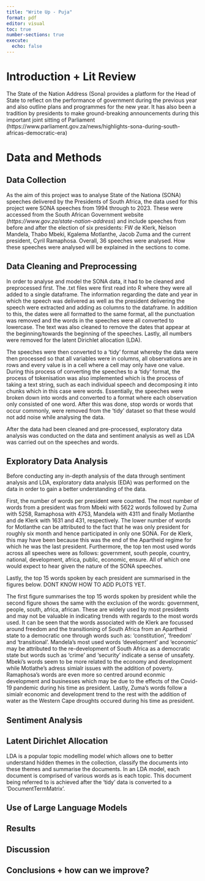 ```yaml
---
title: "Write Up - Puja"
format: pdf
editor: visual
toc: true
number-sections: true
execute: 
  echo: false
---
```


# Introduction + Lit Review

The State of the Nation Address (Sona) provides a platform for the Head of State to reflect on the performance of government during the previous year and also outline plans and programmes for the new year. It has also been a tradition by presidents to make ground-breaking announcements during this important joint sitting of Parliament (https://www.parliament.gov.za/news/highlights-sona-during-south-africas-democratic-era)

# Data and Methods

## Data Collection

As the aim of this project was to analyse State of the Nationa (SONA) speeches delivered by the Presidents of South Africa, the data used for this project were SONA speeches from 1994 through to 2023. These were accessed from the South African Government website (*https://www.gov.za/state-nation-address*) and include speeches from before and after the election of six presidents: FW de Klerk, Nelson Mandela, Thabo Mbeki, Kgalema Motlanthe, Jacob Zuma and the current president, Cyril Ramaphosa. Overall, 36 speeches were analysed. How these speeches were analysed will be explained in the sections to come.

## Data Cleaning and Preprocessing

In order to analyse and model the SONA data, it had to be cleaned and preprocessed first. The .txt files were first read into R where they were all added to a single dataframe. The information regarding the date and year in which the speech was delivered as well as the president delivering the speech were extracted and adding as columns to the dataframe. In addition to this, the dates were all formatted to the same format, all the punctuation was removed and the words in the speeches were all converted to lowercase. The text was also cleaned to remove the dates that appear at the beginning/towards the beginning of the speeches. Lastly, all numbers were removed for the latent Dirichlet allocation (LDA). 

The speeches were then converted to a 'tidy' format whereby the data were then processed so that all variables were in columns, all observations are in rows and every value is in a cell where a cell may only have one value. During this process of converting the speeches to a 'tidy' format, the process of tokenisation was also implemented which is the process of taking a text string, such as each individual speech and decomposing it into chunks which in this case were words. Essentially, the speeches were broken down into words and converted to a format where each observation only consisted of one word. After this was done, stop words or words that occur commonly, were removed from the 'tidy' dataset so that these would not add noise while analysing the data. 

After the data had been cleaned and pre-processed, exploratory data analysis was conducted on the data and sentiment analysis as well as LDA was carried out on the speeches and words. 

## Exploratory Data Analysis 

Before conducting any in-depth analysis of the data through sentiment analysis and LDA, exploratory data analysis (EDA) was performed on the data in order to gain a better understanding of the data. 

First, the number of words per president were counted. The most number of words from a president was from Mbeki with 5622 words followed by Zuma with 5258, Ramaphosa with 4753, Mandela with 4311 and finally Motlanthe and de Klerk with 1631 and 431, respectively. The lower number of words for Motlanthe can be attributed to the fact that he was only president for roughly six month and hence participated in only one SONA. For de Klerk, this may have been because this was the end of the Apartheid regime for which he was the last president. Furthermore, the top ten most used words across all speeches were as follows: government, south people, country, national, development, africa, public, economic, ensure. All of which one would expect to hear given the nature of the SONA speeches. 

Lastly, the top 15 words spoken by each president are summarised in the figures below. DONT KNOW HOW TO ADD PLOTS YET.

The first figure summarises the top 15 words spoken by president while the second figure shows the same with the exclusion of the words: government, people, south, africa, african. These are widely used by most presidents and may not be valuable in indicating trends with regards to the most words used. It can be seen that the words associated with de Klerk are focussed around freedom and the transitioning of South Africa from an Apartheid state to a democratic one through words such as: 'constitution', 'freedom' and 'transitional'. Mandela's most used words 'development' and 'economic' may be attributed to the re-development of South Africa as a democratic state but words such as 'crime' and 'security' indicate a sense of unsafety. Mbeki's words seem to be more related to the economy and development while Motlathe's adress simialr issues with the addition of poverty. Ramaphosa's words are even more so centred around econmic development and businesses which may be due to the effects of the Covid-19 pandemic during his time as president. Lastly, Zuma's words follow a simialr economic and development trend to the rest with the addition of water as the Western Cape droughts occured during his time as president.  




## Sentiment Analysis





## Latent Dirichlet Allocation

LDA is a popular topic modelling model which allows one to better understand hidden themes in the collection, classify the documents into these themes and summarise the documents. In an LDA model, each document is comprised of various words as is each topic. This document being referred to is achieved after the 'tidy' data is converted to a 'DocumentTermMatrix'.  






## Use of Large Language Models







## Results

## Discussion

## Conclusions + how can we improve?
